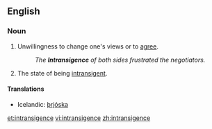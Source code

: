 ==English==

===Noun===
{{en-noun}}

# Unwillingness to change one's views or to [[agree]].
#:''The '''Intransigence''' of both sides frustrated the negotiators.''  
# The state of being [[intransigent]].

====Translations====
*Icelandic: [[þrjóska]] {{f}}

[[et:intransigence]]
[[vi:intransigence]]
[[zh:intransigence]]